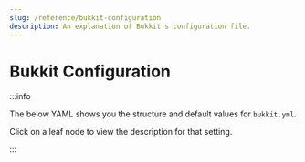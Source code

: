 ---
slug: /reference/bukkit-configuration
description: An explanation of Bukkit's configuration file.
---

# Bukkit Configuration


:::info

The below YAML shows you the structure and default values for `bukkit.yml`.

Click on a leaf node to view the description for that setting.

:::

<ConfigDocBlock data={BukkitConfigSpec}/>
